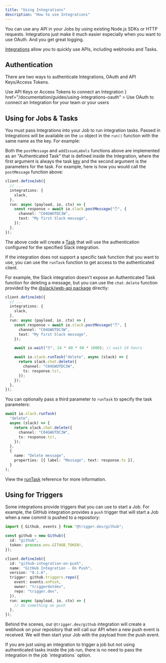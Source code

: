 ```yaml
---
title: "Using Integrations"
description: "How to use Integrations"
---
```


<Note>
  You can use any API in your Jobs by using existing Node.js SDKs or HTTP
  requests. Integrations just make it much easier especially when you want to
  use OAuth. And you get great logging.
</Note>

[Integrations](/documentation/concepts/integrations) allow you to quickly use APIs, including webhooks and Tasks.

## Authentication

There are two ways to authenticate Integrations, OAuth and API Keys/Access Tokens.

<CardGroup cols={2}>
  <Card
    title="API Keys/Access Tokens"
    icon="key"
    href="/documentation/guides/using-integrations-apikeys"
  >
    Use API Keys or Access Tokens to connect an Integration
  </Card>
  <Card
    title="OAuth"
    icon={
      <svg viewBox="0 0 100 100" fill="none" xmlns="http://www.w3.org/2000/svg">
        <path
          d="M50.5013 0C49.1646 0 47.7861 0.0417711 46.3659 0.125313C43.609 0.292398 40.685 0.75188 37.594 1.50376C34.67 2.25564 32.1637 3.09106 30.0752 4.01002C26.9006 5.43024 23.6842 7.26817 20.4261 9.52381C16.7502 12.1136 13.4921 15.2464 10.6516 18.9223C7.81119 22.5982 5.51378 26.6082 3.7594 30.9524L3.13283 32.4561C2.38095 34.2941 1.8797 35.6725 1.62907 36.5915C0.543024 40.3509 0 44.4444 0 48.8722C0 52.9657 0.37594 56.8505 1.12782 60.5263C2.96575 68.8805 6.39098 76.0234 11.4035 81.9549C15.7477 87.1345 21.5539 91.6458 28.8221 95.4887C32.8321 97.5773 37.406 98.9766 42.5439 99.6867C47.6817 100.397 52.8822 100.355 58.1454 99.5614C63.4085 98.7677 68.2122 97.2849 72.5564 95.1128C80.0752 91.2698 86.4244 85.4636 91.604 77.6942C94.1938 73.8513 96.1988 69.6742 97.619 65.1629C99.2063 60.1504 100 54.9708 100 49.6241C100 44.8621 99.1228 39.8914 97.3684 34.7118C95.9482 30.3676 94.0267 26.3158 91.604 22.5564C87.3434 15.7895 81.9967 10.4845 75.5639 6.6416C68.2122 2.21387 59.858 0 50.5013 0ZM46.2406 23.8095H53.0075C54.3442 23.8095 55.5556 24.2063 56.6416 25C57.7277 25.7936 58.4795 26.817 58.8972 28.0702L72.1805 68.1704C72.7652 69.8413 72.6608 71.4494 71.8672 72.995C71.0735 74.5405 69.883 75.5639 68.2957 76.0652C67.6274 76.2322 66.9591 76.3158 66.2907 76.3158C64.9541 76.3158 63.7427 75.9398 62.6566 75.188C61.5706 74.4361 60.8187 73.3918 60.401 72.0551L57.5188 62.9073H42.4812L39.599 72.0551C39.1813 73.3083 38.4294 74.3317 37.3434 75.1253C36.2573 75.919 35.0459 76.3158 33.7093 76.3158C33.0409 76.3158 32.4144 76.2322 31.8296 76.0652C30.1587 75.5639 28.9265 74.5614 28.1328 73.0576C27.3392 71.5539 27.193 69.9666 27.6942 68.2957L40.3509 28.1955C40.7686 26.8588 41.5205 25.7936 42.6065 25C43.6926 24.2063 44.9039 23.8095 46.2406 23.8095Z"
          fill="#818cf8"
        />
      </svg>
    }
    href="/documentation/guides/using-integrations-oauth"
  >
    Use OAuth to connect an Integration for your team or your users
  </Card>
</CardGroup>

## Using for Jobs & Tasks

You must pass Integrations into your Job to run integration tasks. Passed in Integrations will be available on the `io` object in the `run()` function with the same name as the key. For example:

<Snippet file="how-to-pass-integrations.mdx" />

Both the `postMessage` and `addIssueLabels` functions above are implemented as an "Authenticated Task" that is defined inside the Integration, where the first argument is always the task [key](/documentation/concepts/tasks#task-keys) and the second argument is the parameters for the task. For example, here is how you would call the `postMessage` function above:

```ts
client.defineJob({
  // ...
  integrations: {
    slack,
  },
  run: async (payload, io, ctx) => {
    const response = await io.slack.postMessage("✋", {
      channel: "C04GWUTDC3W",
      text: "My first Slack message",
    });
  },
});
```

The above code will create a [Task](/documentation/concepts/tasks) that will use the authentication configured for the specified Slack integration.

If the integration does not support a specific task function that you want to use, you can use the `runTask` function to get access to the authenticated client.

For example, the Slack integration doesn't expose an Authenticated Task function for deleting a message, but you can use the `chat.delete` function provided by the [@slack/web-api package](https://slack.dev/node-slack-sdk/web-api) directly:

```ts
client.defineJob({
  // ...
  integrations: {
    slack,
  },
  run: async (payload, io, ctx) => {
    const response = await io.slack.postMessage("✋", {
      channel: "C04GWUTDC3W",
      text: "My first Slack message",
    });

    await io.wait("⏰", 24 * 60 * 60 * 1000); // wait 24 hours

    await io.slack.runTask("delete", async (slack) => {
      return slack.chat.delete({
        channel: "C04GWUTDC3W",
        ts: response.ts!,
      });
    });
  },
});
```

You can optionally pass a third parameter to `runTask` to specify the task parameters:

```ts
await io.slack.runTask(
  "delete",
  async (slack) => {
    return slack.chat.delete({
      channel: "C04GWUTDC3W",
      ts: response.ts!,
    });
  },
  {
    name: "Delete message",
    properties: [{ label: "Message", text: response.ts }],
  }
);
```

View the [runTask](/sdk/io/runtask#parameters) reference for more information.

## Using for Triggers

Some integrations provide triggers that you can use to start a Job. For example, the GitHub integration provides a `push` trigger that will start a Job when a new commit is pushed to a repository:

```ts
import { Github, events } from "@trigger.dev/github";

const github = new Github({
  id: "github",
  token: process.env.GITHUB_TOKEN!,
});

client.defineJob({
  id: "github-integration-on-push",
  name: "GitHub Integration - On Push",
  version: "0.1.0",
  trigger: github.triggers.repo({
    event: events.onPush,
    owner: "triggerdotdev",
    repo: "trigger.dev",
  }),
  run: async (payload, io, ctx) => {
    // do something on push
  },
});
```

Behind the scenes, our `@trigger.dev/github` integration will create a webhook on your repository that will call our API when a new push event is received. We will then start your Job with the payload from the push event.

<Note>
  If you are just using an integration to trigger a job but not using
  authenticated tasks inside the job run, there is no need to pass the
  integration in the job `integrations` option.
</Note>
